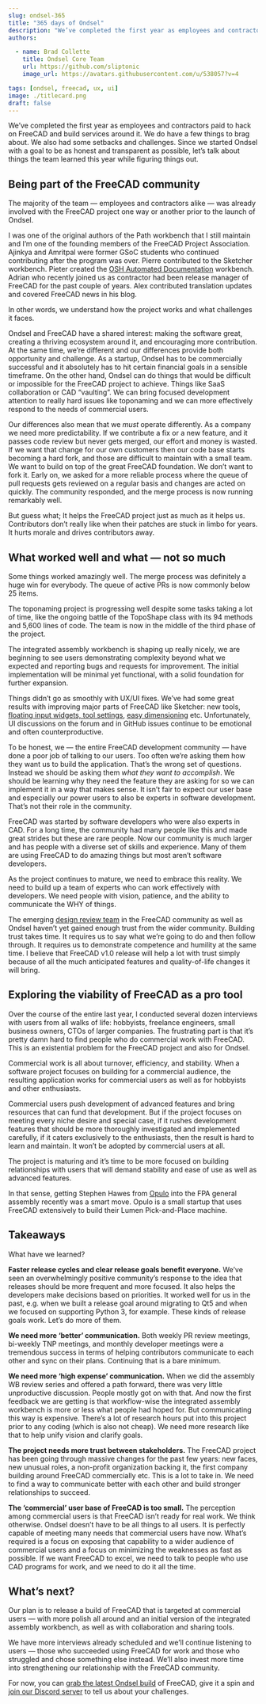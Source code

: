 ```yaml
---
slug: ondsel-365
title: "365 days of Ondsel"
description: "We’ve completed the first year as employees and contractors paid to hack on FreeCAD and build services around it. Let’s talk about things we've learned."
authors:

  - name: Brad Collette
    title: Ondsel Core Team
    url: https://github.com/sliptonic
    image_url: https://avatars.githubusercontent.com/u/538057?v=4

tags: [ondsel, freecad, ux, ui]
image: ./titlecard.png
draft: false
---
```


We’ve completed the first year as employees and contractors paid to hack on FreeCAD and build services around it. We do have a few things to brag about. We also had some setbacks and challenges. Since we started Ondsel with a goal to be as honest and transparent as possible, let’s talk about things the team learned this year while figuring things out.

<!-- truncate -->

## Being part of the FreeCAD community

The majority of the team — employees and contractors alike — was already involved with the FreeCAD project one way or another prior to the launch of Ondsel.

I was one of the original authors of the Path workbench that I still maintain and I’m one of the founding members of the FreeCAD Project Association. Ajinkya and Amritpal were former GSoC students who continued contributing after the program was over. Pierre contributed to the Sketcher workbench. Pieter created the [OSH Automated Documentation](https://osh-autodoc.org) workbench. Adrian who recently joined us as contractor had been release manager of FreeCAD for the past couple of years. Alex contributed translation updates and covered FreeCAD news in his blog.

In other words, we understand how the project works and what challenges it faces.

Ondsel and FreeCAD have a shared interest: making the software great, creating a thriving ecosystem around it, and encouraging more contribution. At the same time, we’re different and our differences provide both opportunity and challenge.  As a startup, Ondsel has to be commercially successful and it absolutely has to hit certain financial goals in a sensible timeframe. On the other hand, Ondsel can do things that would be difficult or impossible for the FreeCAD project to achieve. Things like SaaS collaboration or CAD “vaulting”. We can bring focused development attention to really hard issues like toponaming and we can more effectively respond to the needs of commercial users.

Our differences also mean that we _must_ operate differently. As a company we need more predictability. If we contribute a fix or a new feature, and it passes code review but never gets merged, our effort and money is wasted.  If we want that change for our own customers then our code base starts becoming a hard fork, and those are difficult to maintain with a small team. We want to build on top of the great FreeCAD foundation. We don’t want to fork it.  Early on, we asked for a more reliable process where the queue of pull requests gets reviewed on a regular basis and changes are acted on quickly. The community responded, and the merge process is now running remarkably well.

But guess what; It helps the FreeCAD project just as much as it helps us. Contributors don’t really like when their patches are stuck in limbo for years. It hurts morale and drives contributors away. 

## What worked well and what — not so much

Some things worked amazingly well. The merge process was definitely a huge win for everybody. The queue of active PRs is now commonly below 25 items.

The toponaming project is progressing well despite some tasks taking a lot of time, like the ongoing battle of the TopoShape class with its 94 methods and 5,600 lines of code. The team is now in the middle of the third phase of the project.

The integrated assembly workbench is shaping up really nicely, we are beginning to see users  demonstrating complexity beyond what we expected and reporting bugs and requests for improvement. The initial implementation will be minimal yet functional, with a solid foundation for further expansion.

Things didn’t go as smoothly with UX/UI fixes. We’ve had some great results with improving major parts of FreeCAD like Sketcher: new tools, [floating input widgets, tool settings](https://ondsel.com/blog/floating-input-widgets/), [easy dimensioning](https://ondsel.com/blog/ondsel-made-constraining-sketches-faster-and-easier/) etc. Unfortunately, UI discussions on the forum and in GitHub issues continue to be emotional and often counterproductive.

To be honest, we — the entire FreeCAD development community — have done a poor job of talking to our users. Too often we’re asking them how they want us to build the application. That’s the wrong set of questions.  Instead we should be asking them _what they want to accomplish_. We should be learning why they need the feature they are asking for so we can implement it in a way that makes sense. It isn’t fair to expect our user base and especially our power users to also be experts in software development. That’s not their role in the community.

FreeCAD was started by software developers who were also experts in CAD. For a long time, the community had many people like this and made great strides but these are rare people.  Now our community is much larger and has people with a diverse set of skills and experience.  Many of them are using FreeCAD to do amazing things but most aren’t software developers.

As the project continues to mature, we need to embrace this reality.  We need to build up a team of experts who can work effectively with developers.  We need people with vision, patience, and the ability to communicate the WHY of things.  

The emerging [design review team](https://ondsel.com/blog/freecad-breaking-open-source-ux-curse/) in the FreeCAD community as well as Ondsel haven’t yet gained enough trust from the wider community. Building trust takes time.  It requires us to say what we’re going to do and then follow through. It requires us to demonstrate competence and humility at the same time. I believe that FreeCAD v1.0 release will help a lot with trust simply because of all the much anticipated features and quality-of-life changes it will bring.

## Exploring the viability of FreeCAD as a pro tool

Over the course of the entire last year, I conducted several dozen interviews with users from all walks of life: hobbyists, freelance engineers, small business owners, CTOs of larger companies. The frustrating part is that it’s pretty damn hard to find people who do commercial work with FreeCAD. This is an existential problem for the FreeCAD project and also for Ondsel. 

Commercial work is all about turnover, efficiency, and stability. When a software project focuses on building for a commercial audience, the resulting application works for commercial users as well as for hobbyists and other enthusiasts. 

Commercial users push development of advanced features and bring resources that can fund that development. But if the project focuses on meeting every niche desire and special case, if it rushes development features that should be more thoroughly investigated and implemented carefully, if it caters exclusively to the enthusiasts, then the result is hard to learn and maintain.  It won’t be adopted by commercial users at all. 

The project is maturing and it’s time to be more focused on building relationships with users that will demand stability and ease of use as well as advanced features.

In that sense, getting Stephen Hawes from [Opulo](https://www.opulo.io/) into the FPA general assembly recently was a smart move. Opulo is a small startup that uses FreeCAD extensively to build their Lumen Pick-and-Place machine.

## Takeaways

What have we learned?

**Faster release cycles and clear release goals benefit everyone.** We’ve seen an overwhelmingly positive community’s response to the idea that releases should be more frequent and more focused. It also helps the developers make decisions based on priorities. It worked well for us in the past, e.g. when we built a release goal around migrating to Qt5 and when we focused on supporting Python 3, for example. These kinds of release goals work.  Let’s do more of them.

**We need more ‘better’ communication.** Both weekly PR review meetings, bi-weekly TNP meetings, and monthly developer meetings were a tremendous success in terms of helping contributors communicate to each other and sync on their plans. Continuing that is a bare minimum.

**We need more ‘high expense’ communication.** When we did the assembly WB review series and offered a path forward, there was very little unproductive discussion. People mostly got on with that. And now the first feedback we are getting is that workflow-wise the integrated assembly workbench is more or less what people had hoped for. But communicating this way is expensive. There’s a lot of research hours put into this project prior to any coding (which is also not cheap). We need more research like that to help unify vision and clarify goals.

**The project needs more trust between stakeholders.** The FreeCAD project has been going through massive changes for the past few years: new faces, new unusual roles, a non-profit organization backing it, the first company building around FreeCAD commercially etc. This is a lot to take in. We need to find a way to communicate better with each other and build stronger relationships to succeed.

**The ‘commercial’ user base of FreeCAD is too small.** The perception among commercial users is that FreeCAD isn’t ready for real work. We think otherwise. Ondsel doesn’t have to be all things to all users. It is perfectly capable of meeting many needs that commercial users have now.  What’s required is a focus on exposing that capability to a wider audience of commercial users and a focus on minimizing the weaknesses as fast as possible. If we want FreeCAD to excel, we need to talk to people who use CAD programs for work, and we need to do it all the time.

## What’s next?

Our plan is to release a build of FreeCAD that is targeted at commercial users — with more polish all around and an initial version of the integrated assembly workbench, as well as with collaboration and sharing tools.

We have more interviews already scheduled and we’ll continue listening to users — those who succeeded using FreeCAD for work and those who struggled and chose something else instead. We’ll also invest more time into strengthening our relationship with the FreeCAD community.

For now, you can [grab the latest Ondsel build](https://ondsel.com/download) of FreeCAD, give it a spin and [join our Discord server](https://discord.com/invite/7jmzezyyfP) to tell us about your challenges.
